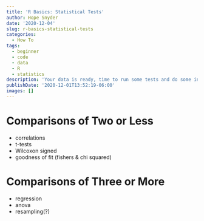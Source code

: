 ```yaml
---
title: 'R Basics: Statistical Tests'
author: Hope Snyder
date: '2020-12-04'
slug: r-basics-statistical-tests
categories:
  - How To
tags:
  - beginner
  - code
  - data
  - R
  - statistics
description: 'Your data is ready, time to run some tests and do some inferencing!'
publishDate: '2020-12-01T13:52:19-06:00'
images: []
---
```


# Comparisons of Two or Less

- correlations
- t-tests
- Wilcoxon signed
- goodness of fit (fishers & chi squared)

# Comparisons of Three or More

- regression
- anova
- resampling(?)

